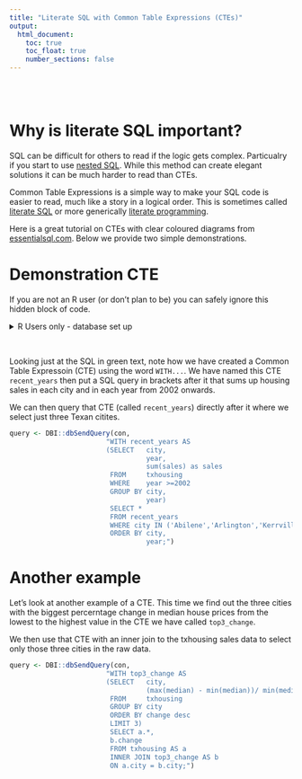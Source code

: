 ```yaml
---
title: "Literate SQL with Common Table Expressions (CTEs)"
output:
  html_document:
    toc: true
    toc_float: true
    number_sections: false
---
```


<br />
<br />

# Why is literate SQL important?

SQL can be difficult for others to read if the logic gets complex. Particualry if you start to use [nested SQL](https://www.tutorialspoint.com/sql/sql-sub-queries.htm). While this method can create elegant solutions it can be much harder to read than CTEs.

Common Table Expressions is a simple way to make your SQL code is easier to read, much like a story in a logical order. This is sometimes called [literate SQL](https://modern-sql.com/use-case/literate-sql){target="_blank"} or more generically [literate programming](https://en.wikipedia.org/wiki/Literate_programming){target="_blank"}.

Here is a great tutorial on CTEs with clear coloured diagrams from [essentialsql.com](https://www.essentialsql.com/introduction-common-table-expressions-ctes/){target="_blank"}. Below we provide two simple demonstrations.

# Demonstration CTE

If you are not an R user (or don't plan to be) you can safely ignore this hidden block of code.

<details>
  <summary>R Users only - database set up</summary>
    <ul>

To demonstrate CTEs we first create a temporary in-memory database using the [RSQLite package](https://rsqlite.r-dbi.org/){target="_blank"}. We then write the demonstration [Texas Housing Sales](https://ggplot2.tidyverse.org/reference/txhousing.html){target="_blank"} data from ggplot into that temproary database. 

```r
con <- DBI::dbConnect(RSQLite::SQLite(), dbname = ":memory:")

DBI::dbWriteTable(con, "txhousing", 
                  ggplot2::txhousing,
                  overwrite = TRUE)


```

</ul>
</details> 

<br />


Looking just at the SQL in green text, note how we have created a Common Table Expressoin (CTE) using the word `WITH...`. We have named this CTE `recent_years` then put a SQL query in brackets after it that sums up housing sales in each city and in each year from 2002 onwards.

We can then query that CTE (called `recent_years`) directly after it where we select just three Texan citites.

```r
query <- DBI::dbSendQuery(con, 
                        "WITH recent_years AS 
                        (SELECT   city,
                                  year,
                                  sum(sales) as sales
                         FROM     txhousing 
                         WHERE    year >=2002
                         GROUP BY city,
                                  year)
                         SELECT *
                         FROM recent_years
                         WHERE city IN ('Abilene','Arlington','Kerrville')
                         ORDER BY city,
                                  year;")
```

# Another example

Let's look at another example of a CTE. This time we find out the three cities with the biggest percerntage change in median house prices from the lowest to the highest value in the CTE we have called `top3_change`. 

We then use that CTE with an inner join to the txhousing sales data to select only those three cities in the raw data.

```r
query <- DBI::dbSendQuery(con, 
                        "WITH top3_change AS 
                        (SELECT   city,
                                  (max(median) - min(median))/ min(median) as change
                         FROM     txhousing
                         GROUP BY city
                         ORDER BY change desc
                         LIMIT 3)
                         SELECT a.*,
                         b.change
                         FROM txhousing AS a
                         INNER JOIN top3_change AS b
                         ON a.city = b.city;")
```